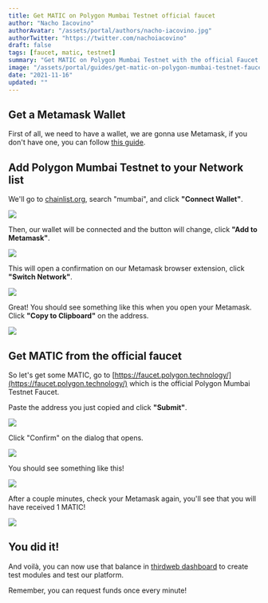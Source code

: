 ```yaml
---
title: Get MATIC on Polygon Mumbai Testnet official faucet
author: "Nacho Iacovino"
authorAvatar: "/assets/portal/authors/nacho-iacovino.jpg"
authorTwitter: "https://twitter.com/nachoiacovino"
draft: false
tags: [faucet, matic, testnet]
summary: "Get MATIC on Polygon Mumbai Testnet with the official Faucet from Polygon."
image: "/assets/portal/guides/get-matic-on-polygon-mumbai-testnet-faucet/thumbnail.png"
date: "2021-11-16"
updated: ""
---
```


## Get a Metamask Wallet

First of all, we need to have a wallet, we are gonna use Metamask, if you don't have one, you can follow [this guide](/guides/create-a-metamask-wallet).

## Add Polygon Mumbai Testnet to your Network list

We'll go to [chainlist.org](https://chainlist.org/), search "mumbai", and click **"Connect Wallet"**.

![](/assets/portal/guides/get-matic-on-polygon-mumbai-testnet-faucet/get-matic-1.png)

Then, our wallet will be connected and the button will change, click **"Add to Metamask"**.

![](/assets/portal/guides/get-matic-on-polygon-mumbai-testnet-faucet/get-matic-2.png)

This will open a confirmation on our Metamask browser extension, click **"Switch Network"**.

![](/assets/portal/guides/get-matic-on-polygon-mumbai-testnet-faucet/get-matic-3.png)

Great! You should see something like this when you open your Metamask. Click **"Copy to Clipboard"** on the address.

![](/assets/portal/guides/get-matic-on-polygon-mumbai-testnet-faucet/get-matic-4.png)

## Get MATIC from the official faucet

So let's get some MATIC, go to [https://faucet.polygon.technology/](https://faucet.polygon.technology/) which is the official Polygon Mumbai Testnet Faucet.

Paste the address you just copied and click **"Submit"**.

![](/assets/portal/guides/get-matic-on-polygon-mumbai-testnet-faucet/get-matic-5.png)

Click "Confirm" on the dialog that opens.

![](/assets/portal/guides/get-matic-on-polygon-mumbai-testnet-faucet/get-matic-6.png)

You should see something like this!

![](/assets/portal/guides/get-matic-on-polygon-mumbai-testnet-faucet/get-matic-7.png)

After a couple minutes, check your Metamask again, you'll see that you will have received 1 MATIC!

![](/assets/portal/guides/get-matic-on-polygon-mumbai-testnet-faucet/get-matic-8.png)

## You did it!

And voilà, you can now use that balance in [thirdweb dashboard](https://thirdweb.com/start) to create test modules and test our platform.

Remember, you can request funds once every minute!
